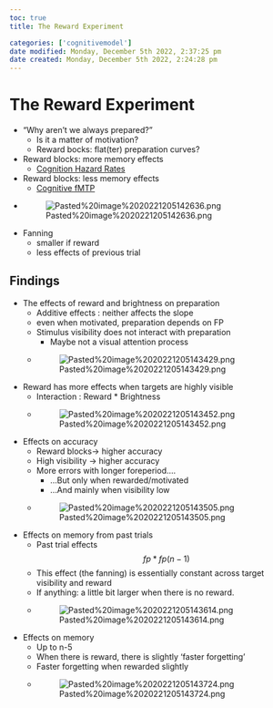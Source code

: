 ```yaml
---
toc: true
title: The Reward Experiment

categories: ['cognitivemodel']
date modified: Monday, December 5th 2022, 2:37:25 pm
date created: Monday, December 5th 2022, 2:24:28 pm
---
```


# The Reward Experiment

- “Why aren’t we always prepared?”  
	- Is it a matter of motivation?  
	- Reward bocks: flat(ter) preparation curves?
- Reward blocks: more memory effects
	- [Cognition Hazard Rates](Cognition Hazard Rates.qmd)
- Reward blocks: less memory effects
	- [Cognitive fMTP](Cognitive fMTP.qmd)
- ![Pasted%20image%2020221205142636.png](Pasted%20image%2020221205142636.png)
- Fanning
	- smaller if reward
	- less effects of previous trial

## Findings
- The effects of reward and brightness on preparation
	- Additive effects : neither affects the slope
	- even when motivated, preparation depends on FP
	- Stimulus visibility does not interact with preparation
		- Maybe not a visual attention process
		
	- ![Pasted%20image%2020221205143429.png](Pasted%20image%2020221205143429.png)
- Reward has more effects when targets are highly visible
	- Interaction : Reward * Brightness
	- ![Pasted%20image%2020221205143452.png](Pasted%20image%2020221205143452.png)
- Effects on accuracy
	- Reward blocks→ higher accuracy  
	 - High visibility → higher accuracy  
	 - More errors with longer foreperiod….  
		- …But only when rewarded/motivated  
		- …And mainly when visibility low
	- ![Pasted%20image%2020221205143505.png](Pasted%20image%2020221205143505.png)
- Effects on memory from past trials
	- Past trial effects $$fp \ast fp(n-1)$$
	- This effect (the fanning) is essentially constant across target visibility and reward  
	- If anything: a little bit larger when there is no reward.
	- ![Pasted%20image%2020221205143614.png](Pasted%20image%2020221205143614.png)
- Effects on memory
	- Up to n-5
	- When there is reward, there is slightly ‘faster forgetting’
	- Faster forgetting when rewarded slightly
	- ![Pasted%20image%2020221205143724.png](Pasted%20image%2020221205143724.png)



